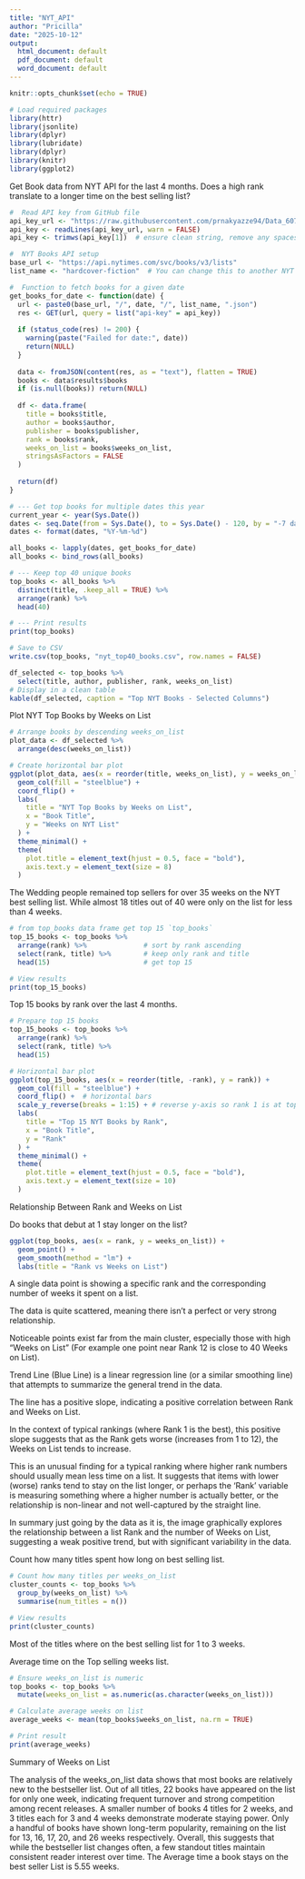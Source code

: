```yaml
---
title: "NYT_API"
author: "Pricilla"
date: "2025-10-12"
output:
  html_document: default
  pdf_document: default
  word_document: default
---
```


```r
knitr::opts_chunk$set(echo = TRUE)

# Load required packages
library(httr)
library(jsonlite)
library(dplyr)
library(lubridate)
library(dplyr)
library(knitr)
library(ggplot2)
```



Get Book data from NYT API for the last 4 months.
Does a high rank translate to a longer time on the best selling list? 
```r

#  Read API key from GitHub file
api_key_url <- "https://raw.githubusercontent.com/prnakyazze94/Data_607/refs/heads/main/NYT_API"
api_key <- readLines(api_key_url, warn = FALSE)
api_key <- trimws(api_key[1])  # ensure clean string, remove any spaces/newlines

#  NYT Books API setup
base_url <- "https://api.nytimes.com/svc/books/v3/lists"
list_name <- "hardcover-fiction"  # You can change this to another NYT list name

#  Function to fetch books for a given date 
get_books_for_date <- function(date) {
  url <- paste0(base_url, "/", date, "/", list_name, ".json")
  res <- GET(url, query = list("api-key" = api_key))
  
  if (status_code(res) != 200) {
    warning(paste("Failed for date:", date))
    return(NULL)
  }
  
  data <- fromJSON(content(res, as = "text"), flatten = TRUE)
  books <- data$results$books
  if (is.null(books)) return(NULL)
  
  df <- data.frame(
    title = books$title,
    author = books$author,
    publisher = books$publisher,
    rank = books$rank,
    weeks_on_list = books$weeks_on_list,
    stringsAsFactors = FALSE
  )
  
  return(df)
}

# --- Get top books for multiple dates this year 
current_year <- year(Sys.Date())
dates <- seq.Date(from = Sys.Date(), to = Sys.Date() - 120, by = "-7 days")  # last 4 months
dates <- format(dates, "%Y-%m-%d")

all_books <- lapply(dates, get_books_for_date)
all_books <- bind_rows(all_books)

# --- Keep top 40 unique books
top_books <- all_books %>%
  distinct(title, .keep_all = TRUE) %>%
  arrange(rank) %>%
  head(40)

# --- Print results 
print(top_books)

# Save to CSV 
write.csv(top_books, "nyt_top40_books.csv", row.names = FALSE)
```





```r


df_selected <- top_books %>%
  select(title, author, publisher, rank, weeks_on_list)
# Display in a clean table
kable(df_selected, caption = "Top NYT Books - Selected Columns")
```



Plot NYT Top Books by Weeks on List
```r

# Arrange books by descending weeks_on_list
plot_data <- df_selected %>%
  arrange(desc(weeks_on_list))

# Create horizontal bar plot
ggplot(plot_data, aes(x = reorder(title, weeks_on_list), y = weeks_on_list)) +
  geom_col(fill = "steelblue") +
  coord_flip() +
  labs(
    title = "NYT Top Books by Weeks on List",
    x = "Book Title",
    y = "Weeks on NYT List"
  ) +
  theme_minimal() +
  theme(
    plot.title = element_text(hjust = 0.5, face = "bold"),
    axis.text.y = element_text(size = 8)
  )
```
The Wedding people remained top sellers for over 35 weeks on the NYT best selling list. While almost 18 titles out of 40 were only on the list for less than 4 weeks.


```r


# from top_books data frame get top 15 `top_books`
top_15_books <- top_books %>%
  arrange(rank) %>%              # sort by rank ascending
  select(rank, title) %>%        # keep only rank and title
  head(15)                       # get top 15

# View results
print(top_15_books)
```
Top 15 books by rank over the last 4 months.
```r


# Prepare top 15 books
top_15_books <- top_books %>%
  arrange(rank) %>%
  select(rank, title) %>%
  head(15)

# Horizontal bar plot
ggplot(top_15_books, aes(x = reorder(title, -rank), y = rank)) +
  geom_col(fill = "steelblue") +
  coord_flip() +  # horizontal bars
  scale_y_reverse(breaks = 1:15) + # reverse y-axis so rank 1 is at top
  labs(
    title = "Top 15 NYT Books by Rank",
    x = "Book Title",
    y = "Rank"
  ) +
  theme_minimal() +
  theme(
    plot.title = element_text(hjust = 0.5, face = "bold"),
    axis.text.y = element_text(size = 10)
  )
```
Relationship Between Rank and Weeks on List

Do books that debut at 1 stay longer on the list?
```r
ggplot(top_books, aes(x = rank, y = weeks_on_list)) +
  geom_point() +
  geom_smooth(method = "lm") +
  labs(title = "Rank vs Weeks on List")

```

A single data point is showing a specific rank and the corresponding number of weeks it spent on a list.

The data is quite scattered, meaning there isn't a perfect or very strong relationship.

Noticeable points exist far from the main cluster, especially those with high "Weeks on List" (For example one point near Rank 12 is close to 40 Weeks on List).

Trend Line (Blue Line) is a linear regression line (or a similar smoothing line) that attempts to summarize the general trend in the data.

The line has a positive slope, indicating a positive correlation between Rank and Weeks on List.

In the context of typical rankings (where Rank 1 is the best), this positive slope suggests that as the Rank gets worse (increases from 1 to 12), the Weeks on List tends to increase.

This is an unusual finding for a typical ranking where higher rank numbers should usually mean less time on a list. It suggests that items with lower (worse) ranks tend to stay on the list longer, or perhaps the 'Rank' variable is measuring something where a higher number is actually better, or the relationship is non-linear and not well-captured by the straight line.

In summary just going by the data as it is, the image graphically explores the relationship between a list Rank and the number of Weeks on List, suggesting a weak positive trend, but with significant variability in the data.



Count how many titles spent how long on best selling list.
```r


# Count how many titles per weeks_on_list
cluster_counts <- top_books %>%
  group_by(weeks_on_list) %>%
  summarise(num_titles = n())

# View results
print(cluster_counts)
```
Most of the titles where on the best selling list for 1 to 3 weeks.



Average time on the Top selling weeks list.
```r
# Ensure weeks_on_list is numeric
top_books <- top_books %>%
  mutate(weeks_on_list = as.numeric(as.character(weeks_on_list)))

# Calculate average weeks on list
average_weeks <- mean(top_books$weeks_on_list, na.rm = TRUE)

# Print result
print(average_weeks)
```
Summary of Weeks on List


The analysis of the weeks_on_list data shows that most books are relatively new to the bestseller list. Out of all titles, 22 books have appeared on the list for only one week, indicating frequent turnover and strong competition among recent releases. A smaller number of books 4 titles for 2 weeks, and 3 titles each for 3 and 4 weeks demonstrate moderate staying power. Only a handful of books have shown long-term popularity, remaining on the list for 13, 16, 17, 20, and 26 weeks respectively. Overall, this suggests that while the bestseller list changes often, a few standout titles maintain consistent reader interest over time. The Average time a book stays on the best seller List is 5.55 weeks. 


